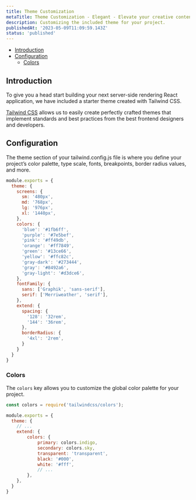 ```yaml
---
title: Theme Customization
metaTitle: Theme Customization - Elegant - Elevate your creative content.
description: Customizing the included theme for your project.
publishedAt: '2023-05-09T11:09:59.143Z'
status: 'published'
---
```


- [Introduction](#introduction)
- [Configuration](#configuration)
    - [Colors](#colors)

<a name="introduction"></a>

## Introduction

To give you a head start building your next server-side rendering React application, we have included a starter theme created with Tailwind CSS.

[Tailwind CSS](https://www.elegantframework.com/blog/2023-04-05-elegant-framework-v2-0-alpha#tailwind_css) allows us to easily create perfectly crafted themes that implement standards and best practices from the best frontend designers and developers.

<a name="configuration"></a>

## Configuration

The theme section of your tailwind.config.js file is where you define your project’s color palette, type scale, fonts, breakpoints, border radius values, and more.

```js {{ filename: 'tailwind.config.js' }}
module.exports = {
  theme: {
    screens: {
      sm: '480px',
      md: '768px',
      lg: '976px',
      xl: '1440px',
    },
    colors: {
      'blue': '#1fb6ff',
      'purple': '#7e5bef',
      'pink': '#ff49db',
      'orange': '#ff7849',
      'green': '#13ce66',
      'yellow': '#ffc82c',
      'gray-dark': '#273444',
      'gray': '#8492a6',
      'gray-light': '#d3dce6',
    },
    fontFamily: {
      sans: ['Graphik', 'sans-serif'],
      serif: ['Merriweather', 'serif'],
    },
    extend: {
      spacing: {
        '128': '32rem',
        '144': '36rem',
      },
      borderRadius: {
        '4xl': '2rem',
      }
    }
  }
}
```

<a name="colors"></a>

### Colors

The `colors` key allows you to customize the global color palette for your project.

```js {{ filename: 'tailwind.config.js' }}
const colors = require('tailwindcss/colors');

module.exports = {
  theme: {
    // ...
    extend: {
        colors: {
            primary: colors.indigo,
            secondary: colors.sky,
            transparent: 'transparent',
            black: '#000',
            white: '#fff',
            // ...
        },
    },
  }
}
```